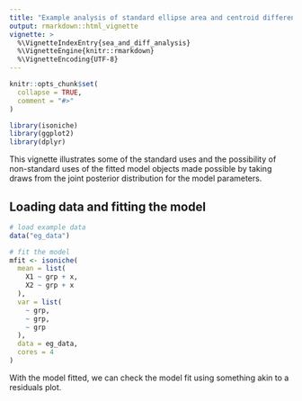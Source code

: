 ```yaml
---
title: "Example analysis of standard ellipse area and centroid differences"
output: rmarkdown::html_vignette
vignette: >
  %\VignetteIndexEntry{sea_and_diff_analysis}
  %\VignetteEngine{knitr::rmarkdown}
  %\VignetteEncoding{UTF-8}
---
```


```r
knitr::opts_chunk$set(
  collapse = TRUE,
  comment = "#>"
)
```

```r
library(isoniche)
library(ggplot2)
library(dplyr)
```

This vignette illustrates some of the standard uses and the possibility of non-standard uses of the fitted model objects made possible by taking draws from the joint posterior distribution for the model parameters.

## Loading data and fitting the model

```r
# load example data
data("eg_data")

# fit the model
mfit <- isoniche(
  mean = list(
    X1 ~ grp + x,
    X2 ~ grp + x
  ),
  var = list(
    ~ grp,
    ~ grp,
    ~ grp
  ),
  data = eg_data,
  cores = 4
)
```

With the model fitted, we can check the model fit using something akin to a residuals plot.

